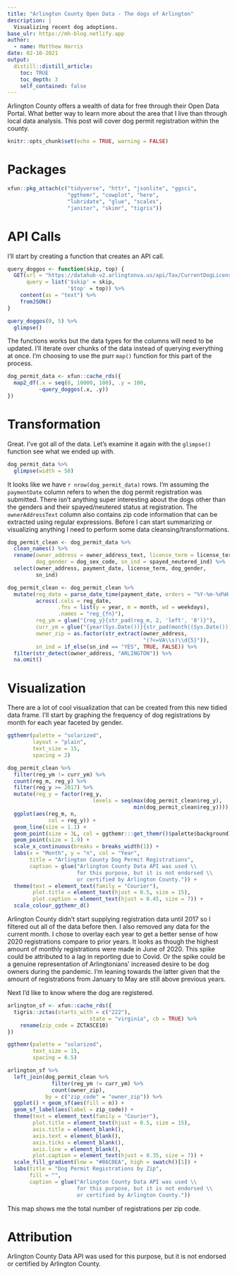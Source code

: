 ```yaml
---
title: "Arlington County Open Data - The dogs of Arlington"
description: |
  Visualizing recent dog adoptions.
base_ulr: https://mh-blog.netlify.app  
author:
  - name: Matthew Harris
date: 02-10-2021
output:
  distill::distill_article:
    toc: TRUE
    toc_depth: 3
    self_contained: false
---
```


Arlington County offers a wealth of data for free through their Open Data 
Portal. What better way to learn more about the area that I live than through 
local data analysis. This post will cover dog permit registration within the 
county.

```r
knitr::opts_chunk$set(echo = TRUE, warning = FALSE)
```

# Packages
```r
xfun::pkg_attach(c("tidyverse", "httr", "jsonlite", "ggsci",
                   "ggthemr", "cowplot", "here",
                   "lubridate", "glue", "scales",
                   "janitor", "skimr", "tigris"))
```

# API Calls

I'll start by creating a function that creates an API call.

```r
query_doggos <- function(skip, top) {
  GET(url = "https://datahub-v2.arlingtonva.us/api/Tax/CurrentDogLicense",
      query = list('$skip' = skip,
                   '$top' = top)) %>% 
    content(as = "text") %>% 
    fromJSON() 
}

query_doggos(0, 5) %>% 
  glimpse()
```

The functions works but the data types for the columns will need to be updated. I'll iterate over chunks of the data instead of querying everything at once. I'm choosing to use the purr `map()` function for this part of the process.

```r
dog_permit_data <- xfun::cache_rds({
  map2_df(.x = seq(0, 10000, 100), .y = 100,
          ~query_doggos(.x, .y))
})
```

# Transformation

Great. I've got all of the data. Let's examine it again with the `glimpse()`
function see what we ended up with.

```r
dog_permit_data %>%
  glimpse(width = 50)
```

It looks like we have `r nrow(dog_permit_data)` rows. I'm assuming the
`paymentDate` column refers to when the dog permit registration was submitted.
There isn't anything super interesting about the dogs other than the genders
and their spayed/neutered status at registration. The `ownerAddressText` column
also contains zip code information that can be extracted using regular 
expressions. Before I can start summarizing or visualizing anything I need to
perform some data cleansing/transformations.

```r
dog_permit_clean <- dog_permit_data %>%
  clean_names() %>%
  rename(owner_address = owner_address_text, license_term = license_term_code,
         dog_gender = dog_sex_code, sn_ind = spayed_neutered_ind) %>%
  select(owner_address, payment_date, license_term, dog_gender,
         sn_ind)

dog_permit_clean <- dog_permit_clean %>%
  mutate(reg_date = parse_date_time(payment_date, orders = "%Y-%m-%d%H:%M:%S"),
         across(.cols = reg_date, 
                .fns = list(y = year, m = month, wd = weekdays), 
                .names = "reg_{fn}"),
         reg_ym = glue("{reg_y}{str_pad(reg_m, 2, 'left', '0')}"),
         curr_ym = glue("{year(Sys.Date())}{str_pad(month((Sys.Date())), 2, 'left', '0')}"),
         owner_zip = as.factor(str_extract(owner_address,
                                           "(?<=VA\\s)\\d{5}")),
         sn_ind = if_else(sn_ind == "YES", TRUE, FALSE)) %>%
  filter(str_detect(owner_address, "ARLINGTON")) %>% 
  na.omit()
```

# Visualization

There are a lot of cool visualization that can be created from this new tidied
data frame. I'll start by graphing the frequency of dog registrations by month
for each year faceted by gender.

```r
ggthemr(palette = "solarized",
        layout = "plain",
        text_size = 15,
        spacing = 2)

dog_permit_clean %>%
  filter(reg_ym != curr_ym) %>%
  count(reg_m, reg_y) %>%
  filter(reg_y >= 2017) %>%
  mutate(reg_y = factor(reg_y,
                           levels = seq(max(dog_permit_clean$reg_y),
                                        min(dog_permit_clean$reg_y)))) %>%
  ggplot(aes(reg_m, n,
             col = reg_y)) +
  geom_line(size = 1.1) +
  geom_point(size = 3L, col = ggthemr:::get_themr()$palette$background) +
  geom_point(size = 1.9) +
  scale_x_continuous(breaks = breaks_width(1)) +
  labs(x = "Month", y = "n", col = "Year",
       title = "Arlington County Dog Permit Registrations",
       caption = glue("Arlington County Data API was used \\
                      for this purpose, but it is not endorsed \\
                      or certified by Arlington County.")) +
  theme(text = element_text(family = "Courier"),
        plot.title = element_text(hjust = 0.5, size = 15),
        plot.caption = element_text(hjust = 0.45, size = 7)) +
  scale_colour_ggthemr_d()
```

Arlington County didn't start supplying registration data until 2017 so I
filtered out all of the data before then. I also removed any data for the
current month. I chose to overlay each year to get a better sense of how 2020
registrations compare to prior years. It looks as though the highest amount of
monthly registrations were made in June of 2020. This spike could be attributed to a
lag in reporting due to Covid. Or the spike could be a genuine representation
of Arlingtonians' increased desire to be dog owners during the pandemic. I'm
leaning towards the latter given that the amount of registrations from January
to May are still above previous years.

Next I'd like to know where the dog are registered.

```r
arlington_sf <- xfun::cache_rds({
  tigris::zctas(starts_with = c("222"),
                          state = "virginia", cb = TRUE) %>%
    rename(zip_code = ZCTA5CE10)
})

ggthemr(palette = "solarized",
        text_size = 15,
        spacing = 0.5)

arlington_sf %>%
  left_join(dog_permit_clean %>%
              filter(reg_ym != curr_ym) %>%
              count(owner_zip),
            by = c("zip_code" = "owner_zip")) %>%
  ggplot() + geom_sf(aes(fill = n)) +
  geom_sf_label(aes(label = zip_code)) +
  theme(text = element_text(family = "Courier"),
        plot.title = element_text(hjust = 0.5, size = 15),
        axis.title = element_blank(),
        axis.text = element_blank(),
        axis.ticks = element_blank(),
        axis.line = element_blank(),
        plot.caption = element_text(hjust = 0.35, size = 7)) +
  scale_fill_gradient(low = "#86C0EA", high = swatch()[1]) +
  labs(title = "Dog Permit Registrations by Zip",
       fill = "",
       caption = glue("Arlington County Data API was used \\
                      for this purpose, but it is not endorsed \\
                      or certified by Arlington County."))
```

This map shows me the total number of registrations per zip code.

# Attribution
Arlington County Data API was used for this purpose, but it is not endorsed or certified by Arlington County.


